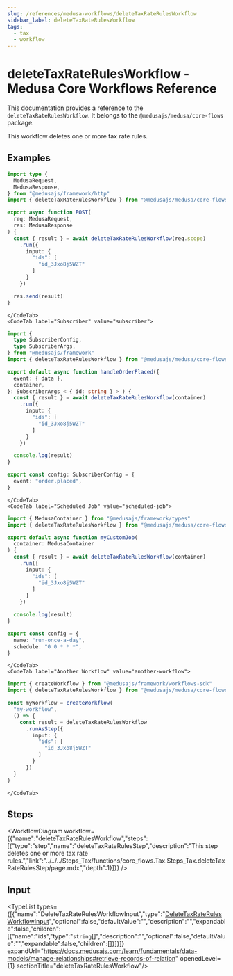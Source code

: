 ```yaml
---
slug: /references/medusa-workflows/deleteTaxRateRulesWorkflow
sidebar_label: deleteTaxRateRulesWorkflow
tags:
  - tax
  - workflow
---
```



# deleteTaxRateRulesWorkflow - Medusa Core Workflows Reference

This documentation provides a reference to the `deleteTaxRateRulesWorkflow`. It belongs to the `@medusajs/medusa/core-flows` package.

This workflow deletes one or more tax rate rules.

<SourceCodeLink link="https://github.com/medusajs/medusa/blob/911eefadbd8280509f7bf89c1fa2e1b083c1d219/packages/core/core-flows/src/tax/workflows/delete-tax-rate-rules.ts#L14" />

## Examples

<CodeTabs group="workflow-exection">
    <CodeTab label="API Route" value="api-route">
    
```ts title="src/api/workflow/route.ts"
import type {
  MedusaRequest,
  MedusaResponse,
} from "@medusajs/framework/http"
import { deleteTaxRateRulesWorkflow } from "@medusajs/medusa/core-flows"

export async function POST(
  req: MedusaRequest,
  res: MedusaResponse
) {
  const { result } = await deleteTaxRateRulesWorkflow(req.scope)
    .run({
      input: {
        "ids": [
          "id_3Jxo8j5WZT"
        ]
      }
    })

  res.send(result)
}
```

    </CodeTab>
    <CodeTab label="Subscriber" value="subscriber">
    
```ts title="src/subscribers/order-placed.ts"
import {
  type SubscriberConfig,
  type SubscriberArgs,
} from "@medusajs/framework"
import { deleteTaxRateRulesWorkflow } from "@medusajs/medusa/core-flows"

export default async function handleOrderPlaced({
  event: { data },
  container,
}: SubscriberArgs < { id: string } > ) {
  const { result } = await deleteTaxRateRulesWorkflow(container)
    .run({
      input: {
        "ids": [
          "id_3Jxo8j5WZT"
        ]
      }
    })

  console.log(result)
}

export const config: SubscriberConfig = {
  event: "order.placed",
}
```

    </CodeTab>
    <CodeTab label="Scheduled Job" value="scheduled-job">
    
```ts title="src/jobs/message-daily.ts"
import { MedusaContainer } from "@medusajs/framework/types"
import { deleteTaxRateRulesWorkflow } from "@medusajs/medusa/core-flows"

export default async function myCustomJob(
  container: MedusaContainer
) {
  const { result } = await deleteTaxRateRulesWorkflow(container)
    .run({
      input: {
        "ids": [
          "id_3Jxo8j5WZT"
        ]
      }
    })

  console.log(result)
}

export const config = {
  name: "run-once-a-day",
  schedule: "0 0 * * *",
}
```

    </CodeTab>
    <CodeTab label="Another Workflow" value="another-workflow">
    
```ts title="src/workflows/my-workflow.ts"
import { createWorkflow } from "@medusajs/framework/workflows-sdk"
import { deleteTaxRateRulesWorkflow } from "@medusajs/medusa/core-flows"

const myWorkflow = createWorkflow(
  "my-workflow",
  () => {
    const result = deleteTaxRateRulesWorkflow
      .runAsStep({
        input: {
          "ids": [
            "id_3Jxo8j5WZT"
          ]
        }
      })
  }
)
```

    </CodeTab>
  </CodeTabs>

## Steps

<WorkflowDiagram workflow={{"name":"deleteTaxRateRulesWorkflow","steps":[{"type":"step","name":"deleteTaxRateRulesStep","description":"This step deletes one or more tax rate rules.","link":"../../../Steps_Tax/functions/core_flows.Tax.Steps_Tax.deleteTaxRateRulesStep/page.mdx","depth":1}]}} />

## Input

<TypeList types={[{"name":"DeleteTaxRateRulesWorkflowInput","type":"[DeleteTaxRateRulesWorkflowInput](../../../../types/core_flows.DeleteTaxRateRulesWorkflowInput/page.mdx)","optional":false,"defaultValue":"","description":"","expandable":false,"children":[{"name":"ids","type":"`string`[]","description":"","optional":false,"defaultValue":"","expandable":false,"children":[]}]}]} expandUrl="https://docs.medusajs.com/learn/fundamentals/data-models/manage-relationships#retrieve-records-of-relation" openedLevel={1} sectionTitle="deleteTaxRateRulesWorkflow"/>
